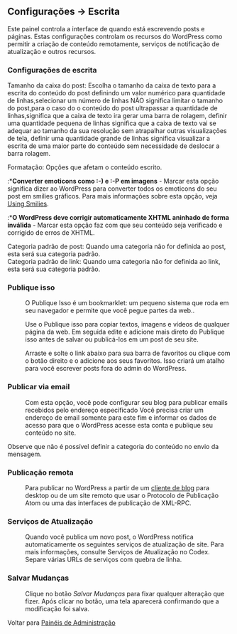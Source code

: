 {{Languages|
{{en|Settings Writing SubPanel}}
{{ja|Settings Writing SubPanel}}
{{pt-br|Painel Escrita}}
}}
{{Comunidade WP-Brasil}}
{{Ajuda}}
==Configurações &rarr; Escrita==
Este painel controla a interface de quando está escrevendo posts e páginas. Estas configurações controlam os recursos do WordPress como permitir a criação de conteúdo remotamente, serviços de notificação de atualização e outros recursos.
{{Imagens|[[Image:painel-configuracao-escrita.png|750px]]|Painel Escrita}}
===Configurações de escrita===
;Tamanho da caixa do post: Escolha o tamanho da caixa de texto para a escrita do conteúdo do post definindo um valor numérico para quantidade de linhas,selecionar um número de linhas NÃO significa limitar o tamanho do post,para o caso do o conteúdo do post ultrapassar a quantidade de linhas,significa que a caixa de texto ira gerar uma barra de rolagem, definir uma quantidade pequena de linhas significa que a caixa de texto vai se adequar ao tamanho da sua resolução sem atrapalhar outras visualizações de tela, definir uma quantidade grande de linhas significa visualizar a escrita de uma maior parte do conteúdo sem necessidade de deslocar a barra rolagem.

;Formatação:  Opções que afetam o conteúdo escrito.
:*'''Converter emoticons como :-) e :-P em imagens''' - Marcar esta opção significa dizer ao WordPress para converter todos os emoticons do seu post em smilies gráficos. Para mais informações sobre esta opção, veja [[Using Smilies]].
:*'''O WordPress deve corrigir automaticamente XHTML aninhado de forma inválida''' - Marcar esta opção faz com que seu conteúdo seja verificado e corrigido de erros de XHTML.
;Categoria padrão de post:  Quando uma categoria não for definida ao post, esta será sua categoria padrão.
;Categoria padrão de link: Quando uma categoria não for definida ao link, esta será sua categoria padrão.

===Publique isso===
:O Publique Isso é um bookmarklet: um pequeno sistema que roda em seu navegador e permite que você pegue partes da web..

:Use o Publique isso para copiar textos, imagens e vídeos de qualquer página da web. Em seguida edite e adicione mais direto do Publique isso antes de salvar ou publicá-los em um post de seu site.

:Arraste e solte o link abaixo para sua barra de favoritos ou clique com o botão direito e o adicione aos seus favoritos. Isso criará um atalho para você escrever posts fora do admin do WordPress.

===Publicar via email===
:Com esta opção, você pode configurar seu blog para publicar emails recebidos pelo endereço especificado Você precisa criar um endereço de email somente para este fim e informar os dados de acesso para que o WordPress acesse esta conta e publique seu conteúdo no site. 

Observe que não é possível definir a categoria do conteúdo no envio da mensagem.

===Publicação remota===
:Para publicar no WordPress a partir de um [[pt-br:Clientes de Blog|cliente de blog]] para desktop ou de um site remoto que usar o Protocolo de Publicação Atom ou uma das interfaces de publicação de XML-RPC.


===Serviços de Atualização===
:Quando você publica um novo post, o WordPress notifica automaticamente os seguintes serviços de atualização de site. Para mais informações, consulte Serviços de Atualização no Codex. Separe várias URLs de serviços com quebra de linha.
===Salvar Mudanças===
:Clique no botão ''Salvar Mudanças'' para fixar qualquer alteração que fizer. Após clicar no botão, uma tela aparecerá confirmando que a modificação foi salva.

Voltar para [[pt-br:Painéis de Administração| Painéis de Administração]]

{{Painel de Administração}}
{{AjudaPainel}}
{{DEFAULTSORT:E}}